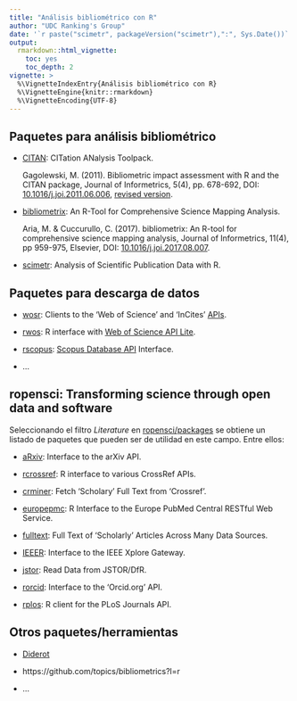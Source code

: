 ```yaml
---
title: "Análisis bibliométrico con R"
author: "UDC Ranking's Group"
date: '`r paste("scimetr", packageVersion("scimetr"),":", Sys.Date())`'
output: 
  rmarkdown::html_vignette:
    toc: yes
    toc_depth: 2
vignette: >
  %\VignetteIndexEntry{Análisis bibliométrico con R}
  %\VignetteEngine{knitr::rmarkdown}
  %\VignetteEncoding{UTF-8}
---
```


## Paquetes para análisis bibliométrico

- [CITAN](https://CRAN.R-project.org/package=CITAN):
  CITation ANalysis Toolpack.

    Gagolewski, M. (2011). Bibliometric impact assessment with R and the CITAN package,
    Journal of Informetrics, 5(4), pp. 678-692, 
    DOI: [10.1016/j.joi.2011.06.006](https://doi.org/10.1016/j.joi.2011.06.006),
    [revised version](https://www.gagolewski.com/publications/2011citan.pdf).

- [bibliometrix](http://www.bibliometrix.org): An R-Tool for Comprehensive Science Mapping Analysis.

    Aria, M. & Cuccurullo, C. (2017). bibliometrix: An R-tool for comprehensive science mapping analysis,
    Journal of Informetrics, 11(4), pp 959-975, Elsevier, 
    DOI: [10.1016/j.joi.2017.08.007](https://doi.org/10.1016/j.joi.2017.08.007).

- [scimetr](https://rubenfcasal.github.io/scimetr/index.html): 
  Analysis of Scientific Publication Data with R.


## Paquetes para descarga de datos

- [wosr](https://vt-arc.github.io/wosr/index.html): 
  Clients to the 'Web of Science' and 'InCites' [APIs](https://developer.clarivate.com/apis).

- [rwos](https://github.com/juba/rwos): 
  R interface with [Web of Science API Lite](https://developer.clarivate.com/apis/woslite).

- [rscopus](https://CRAN.R-project.org/package=rscopus): 
  [Scopus Database API](https://dev.elsevier.com/sc_apis.html) Interface.

- ...


## ropensci: Transforming science through open data and software

Seleccionando el filtro *Literature* en [ropensci/packages](https://ropensci.org/packages) 
se obtiene un listado de paquetes que pueden ser de utilidad en este campo.
Entre ellos:

- [aRxiv](https://docs.ropensci.org/aRxiv): Interface to the arXiv API.

- [rcrossref](https://docs.ropensci.org/rcrossref): R interface to various CrossRef APIs.

- [crminer](https://docs.ropensci.org/crminer): Fetch 'Scholary' Full Text from 'Crossref'.

- [europepmc](https://ropensci.github.io/europepmc): 
  R Interface to the Europe PubMed Central RESTful Web Service.

- [fulltext](https://ropenscilabs.github.io/fulltext-book): 
  Full Text of 'Scholarly' Articles Across Many Data Sources.

- [IEEER](https://github.com/ropensci/IEEER): Interface to the IEEE Xplore Gateway.
	
- [jstor](https://ropensci.github.io/jstor): Read Data from JSTOR/DfR.

- [rorcid](https://ropensci.github.io/rorcid): Interface to the 'Orcid.org' API.

- [rplos](https://docs.ropensci.org/rplos): R client for the PLoS Journals API.


## Otros paquetes/herramientas

- [Diderot](https://cran.r-project.org/web/packages/Diderot/index.html)

- https://github.com/topics/bibliometrics?l=r

- ...


